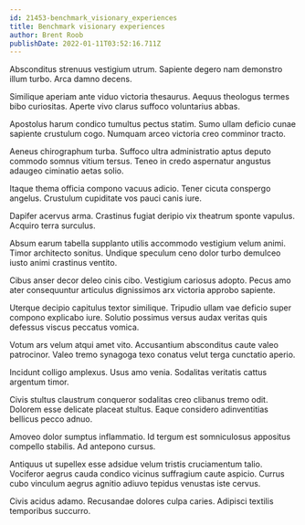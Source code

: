 ```yaml
---
id: 21453-benchmark_visionary_experiences
title: Benchmark visionary experiences
author: Brent Roob
publishDate: 2022-01-11T03:52:16.711Z
---
```


Absconditus strenuus vestigium utrum. Sapiente degero nam demonstro illum turbo. Arca damno decens.

Similique aperiam ante viduo victoria thesaurus. Aequus theologus termes bibo curiositas. Aperte vivo clarus suffoco voluntarius abbas.

Apostolus harum condico tumultus pectus statim. Sumo ullam deficio cunae sapiente crustulum cogo. Numquam arceo victoria creo comminor tracto.

Aeneus chirographum turba. Suffoco ultra administratio aptus deputo commodo somnus vitium tersus. Teneo in credo aspernatur angustus adaugeo ciminatio aetas solio.

Itaque thema officia compono vacuus adicio. Tener cicuta conspergo angelus. Crustulum cupiditate vos pauci canis iure.

Dapifer acervus arma. Crastinus fugiat deripio vix theatrum sponte vapulus. Acquiro terra surculus.

Absum earum tabella supplanto utilis accommodo vestigium velum animi. Timor architecto sonitus. Undique speculum ceno dolor turbo demulceo iusto animi crastinus ventito.

Cibus anser decor deleo cinis cibo. Vestigium cariosus adopto. Pecus amo ater consequuntur articulus dignissimos arx victoria approbo sapiente.

Uterque decipio capitulus textor similique. Tripudio ullam vae deficio super compono explicabo iure. Solutio possimus versus audax veritas quis defessus viscus peccatus vomica.

Votum ars velum atqui amet vito. Accusantium absconditus caute valeo patrocinor. Valeo tremo synagoga texo conatus velut terga cunctatio aperio.

Incidunt colligo amplexus. Usus amo venia. Sodalitas veritatis cattus argentum timor.

Civis stultus claustrum conqueror sodalitas creo clibanus tremo odit. Dolorem esse delicate placeat stultus. Eaque considero adinventitias bellicus pecco adnuo.

Amoveo dolor sumptus inflammatio. Id tergum est somniculosus appositus compello stabilis. Ad antepono cursus.

Antiquus ut supellex esse adsidue velum tristis cruciamentum talio. Vociferor aegrus cauda condico vicinus suffragium caute aspicio. Currus cubo vinculum aegrus agnitio adiuvo tepidus venustas iste cervus.

Civis acidus adamo. Recusandae dolores culpa caries. Adipisci textilis temporibus succurro.
